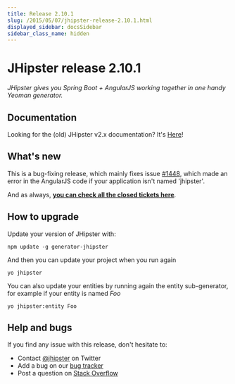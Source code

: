 ```yaml
---
title: Release 2.10.1
slug: /2015/05/07/jhipster-release-2.10.1.html
displayed_sidebar: docsSidebar
sidebar_class_name: hidden
---
```


JHipster release 2.10.1
==================

*JHipster gives you Spring Boot + AngularJS working together in one handy Yeoman generator.*

Documentation
----------

Looking for the (old) JHipster v2.x documentation? It's [Here](/documentation-archive/)!

What's new
----------

This is a bug-fixing release, which mainly fixes issue [#1448](https://github.com/jhipster/generator-jhipster/issues/1448), which made an error in the AngularJS code if your application isn't named 'jhipster'.

And as always, __[you can check all the closed tickets here](https://github.com/jhipster/generator-jhipster/issues?q=milestone%3A2.10.1+is%3Aclosed)__.

How to upgrade
------------

Update your version of JHipster with:

```
npm update -g generator-jhipster
```

And then you can update your project when you run again

```
yo jhipster
```

You can also update your entities by running again the entity sub-generator, for example if your entity is named _Foo_

```
yo jhipster:entity Foo
```

Help and bugs
--------------

If you find any issue with this release, don't hesitate to:

- Contact [@jhipster](https://twitter.com/jhipster) on Twitter
- Add a bug on our [bug tracker](https://github.com/jhipster/generator-jhipster/issues?state=open)
- Post a question on [Stack Overflow](http://stackoverflow.com/tags/jhipster/info)

